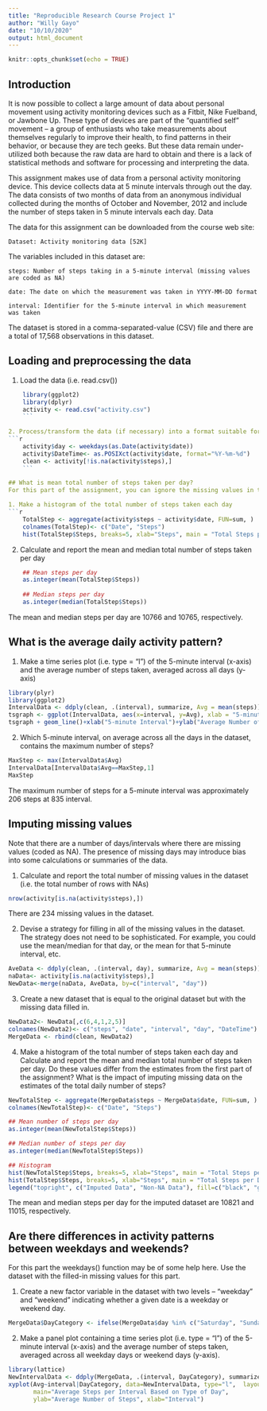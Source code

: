 ---
title: "Reproducible Research Course Project 1"
author: "Willy Gayo"
date: "10/10/2020"
output: html_document
---

```{r setup, include=FALSE}
knitr::opts_chunk$set(echo = TRUE)
```

## Introduction

It is now possible to collect a large amount of data about personal movement using activity monitoring devices such as a Fitbit, Nike Fuelband, or Jawbone Up. These type of devices are part of the "quantified self" movement -- a group of enthusiasts who take measurements about themselves regularly to improve their health, to find patterns in their behavior, or because they are tech geeks. But these data remain under-utilized both because the raw data are hard to obtain and there is a lack of statistical methods and software for processing and interpreting the data.

This assignment makes use of data from a personal activity monitoring device. This device collects data at 5 minute intervals through out the day. The data consists of two months of data from an anonymous individual collected during the months of October and November, 2012 and include the number of steps taken in 5 minute intervals each day.
Data

The data for this assignment can be downloaded from the course web site:

    Dataset: Activity monitoring data [52K]

The variables included in this dataset are:

    steps: Number of steps taking in a 5-minute interval (missing values are coded as NA)

    date: The date on which the measurement was taken in YYYY-MM-DD format

    interval: Identifier for the 5-minute interval in which measurement was taken

The dataset is stored in a comma-separated-value (CSV) file and there are a total of 17,568 observations in this dataset.

## Loading and preprocessing the data

1. Load the data (i.e. read.csv())
```{r loading, echo=TRUE}
    library(ggplot2)
    library(dplyr)
    activity <- read.csv("activity.csv")
    ```
    
2. Process/transform the data (if necessary) into a format suitable for your analysis
```{r process, echo=TRUE}
    activity$day <- weekdays(as.Date(activity$date))
    activity$DateTime<- as.POSIXct(activity$date, format="%Y-%m-%d")    
    clean <- activity[!is.na(activity$steps),]
    ```

## What is mean total number of steps taken per day?
For this part of the assignment, you can ignore the missing values in the dataset.

1. Make a histogram of the total number of steps taken each day
```{r meanhist, echo=TRUE}
    TotalStep <- aggregate(activity$steps ~ activity$date, FUN=sum, )
    colnames(TotalStep)<- c("Date", "Steps")
    hist(TotalStep$Steps, breaks=5, xlab="Steps", main = "Total Steps per Day")
```

2. Calculate and report the mean and median total number of steps taken per day
```{r meanmedstep, echo=TRUE}
    ## Mean steps per day
    as.integer(mean(TotalStep$Steps))
    
    ## Median steps per day
    as.integer(median(TotalStep$Steps))
```

The mean and median steps per day are 10766 and 10765, respectively.


## What is the average daily activity pattern?

1. Make a time series plot (i.e. type = "l") of the 5-minute interval (x-axis) and the average number of steps taken, averaged across all days (y-axis)
```{r tsplot, echo=TRUE}
library(plyr)
library(ggplot2)
IntervalData <- ddply(clean, .(interval), summarize, Avg = mean(steps))
tsgraph <- ggplot(IntervalData, aes(x=interval, y=Avg), xlab = "5-minute Interval", ylab="Average Number of Steps")
tsgraph + geom_line()+xlab("5-minute Interval")+ylab("Average Number of Steps")+ggtitle("Average Number of Steps per 5-minute Interval")
```

2. Which 5-minute interval, on average across all the days in the dataset, contains the maximum number of steps?
```{r 5min, echo=TRUE}
MaxStep <- max(IntervalData$Avg)
IntervalData[IntervalData$Avg==MaxStep,1]
MaxStep
```

The maximum number of steps for a 5-minute interval was approximately 206 steps at 835 interval.


## Imputing missing values
Note that there are a number of days/intervals where there are missing values (coded as NA). The presence of missing days may introduce bias into some calculations or summaries of the data.

1. Calculate and report the total number of missing values in the dataset (i.e. the total number of rows with NAs)
```{r nas, echo=TRUE}
nrow(activity[is.na(activity$steps),])
```
There are 234 missing values in the dataset.

2. Devise a strategy for filling in all of the missing values in the dataset. The strategy does not need to be sophisticated. For example, you could use the mean/median for that day, or the mean for that 5-minute interval, etc.
```{r strat, echo=TRUE}
AveData <- ddply(clean, .(interval, day), summarize, Avg = mean(steps))
naData<- activity[is.na(activity$steps),]
NewData<-merge(naData, AveData, by=c("interval", "day"))
```

3. Create a new dataset that is equal to the original dataset but with the missing data filled in.
```{r NewData, echo=TRUE}
NewData2<- NewData[,c(6,4,1,2,5)]
colnames(NewData2)<- c("steps", "date", "interval", "day", "DateTime")
MergeData <- rbind(clean, NewData2)
```

4. Make a histogram of the total number of steps taken each day and Calculate and report the mean and median total number of steps taken per day. Do these values differ from the estimates from the first part of the assignment? What is the impact of imputing missing data on the estimates of the total daily number of steps?
```{r histo, echo=TRUE}
NewTotalStep <- aggregate(MergeData$steps ~ MergeData$date, FUN=sum, )
colnames(NewTotalStep)<- c("Date", "Steps")

## Mean number of steps per day
as.integer(mean(NewTotalStep$Steps))

## Median number of steps per day
as.integer(median(NewTotalStep$Steps))

## Histogram
hist(NewTotalStep$Steps, breaks=5, xlab="Steps", main = "Total Steps per Day with Imputed Dataset", col="Black")
hist(TotalStep$Steps, breaks=5, xlab="Steps", main = "Total Steps per Day with Imputed Dataset", col="Grey", add=T)
legend("topright", c("Imputed Data", "Non-NA Data"), fill=c("black", "grey") )
```

The mean and median steps per day for the imputed dataset are 10821 and 11015, respectively.


## Are there differences in activity patterns between weekdays and weekends?
For this part the weekdays() function may be of some help here. Use the dataset with the filled-in missing values for this part.

1. Create a new factor variable in the dataset with two levels -- "weekday" and "weekend" indicating whether a given date is a weekday or weekend day.
```{r newvar, echo=TRUE}
MergeData$DayCategory <- ifelse(MergeData$day %in% c("Saturday", "Sunday"), "Weekend", "Weekday")
```

2. Make a panel plot containing a time series plot (i.e. type = "l") of the 5-minute interval (x-axis) and the average number of steps taken, averaged across all weekday days or weekend days (y-axis).
```{r panel, echo=TRUE}
library(lattice)
NewIntervalData <- ddply(MergeData, .(interval, DayCategory), summarize, Avg = mean(steps))
xyplot(Avg~interval|DayCategory, data=NewIntervalData, type="l",  layout = c(1,2),
       main="Average Steps per Interval Based on Type of Day", 
       ylab="Average Number of Steps", xlab="Interval")
```